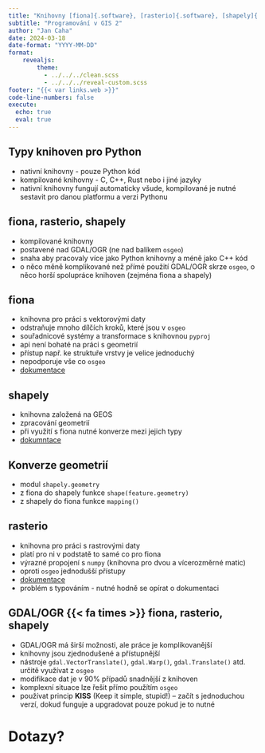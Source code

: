 ```yaml
---
title: "Knihovny [fiona]{.software}, [rasterio]{.software}, [shapely]{.software}"
subtitle: "Programování v GIS 2"
author: "Jan Caha"
date: 2024-03-18
date-format: "YYYY-MM-DD"
format: 
    revealjs:
        theme: 
          - ../../../clean.scss 
          - ../../../reveal-custom.scss
footer: "{{< var links.web >}}"
code-line-numbers: false
execute:
  echo: true
  eval: true
---
```


## Typy knihoven pro Python

- nativní knihovny - pouze Python kód
- kompilované knihovny - C, C++, Rust nebo i jiné jazyky
- nativní knihovny fungují automaticky všude, kompilované je nutné sestavit pro danou platformu a verzi Pythonu

## [fiona]{.software}, [rasterio]{.software}, [shapely]{.software}

- kompilované knihovny
- postavené nad [GDAL/OGR]{.software} (ne nad balíkem `osgeo`)
- snaha aby pracovaly více jako Python knihovny a méně jako C++ kód
- o něco měně komplikované než přímé použití [GDAL/OGR]{.software} skrze `osgeo`, o něco horší spolupráce knihoven (zejména fiona a shapely)

## [fiona]{.software}

- knihovna pro práci s vektorovými daty
- odstraňuje mnoho dílčích kroků, které jsou v `osgeo`
- souřadnicové systémy a transformace s knihovnou `pyproj`
- api není bohaté na práci s geometrií
- přístup např. ke struktuře vrstvy je velice jednoduchý
- nepodporuje vše co `osgeo`
- [dokumentace](https://fiona.readthedocs.io/en/stable/index.html)

## [shapely]{.software}

- knihovna založená na [GEOS]{.software}
- zpracování geometrií
- při využití s [fiona]{.software} nutné konverze mezi jejich typy
- [dokumntace](https://shapely.readthedocs.io/en/stable/index.html)

## Konverze geometrií

- modul `shapely.geometry`
- z [fiona]{.software} do [shapely]{.software} funkce `shape(feature.geometry)`
- z [shapely]{.software} do [fiona]{.software} funkce `mapping()`

## [rasterio]{.software}

- knihovna pro práci s rastrovými daty
- platí pro ni v podstatě to samé co pro [fiona]{.software}
- výrazné propojení s `numpy` (knihovna pro dvou a vícerozměrné matic)
- oproti `osgeo` jednodušší přístupy
- [dokumentace](https://fiona.readthedocs.io/en/stable/index.html)
- problém s typováním - nutné hodně se opírat o dokumentaci

## [GDAL/OGR]{.software} {{< fa times >}} [fiona]{.software}, [rasterio]{.software}, [shapely]{.software}

- GDAL/OGR má širší možnosti, ale práce je komplikovanější
- knihovny jsou zjednodušené a přístupnější
- nástroje `gdal.VectorTranslate()`, `gdal.Warp()`, `gdal.Translate()` atd. určitě využívat z `osgeo`
- modifikace dat je v 90% případů snadnější z knihoven 
- komplexní situace lze řešit přímo použítím `osgeo`
- používat princip **KISS** (Keep it simple, stupid!)  -- začít s jednoduchou verzí, dokud funguje a upgradovat pouze pokud je to nutné
   
# Dotazy? {.center}